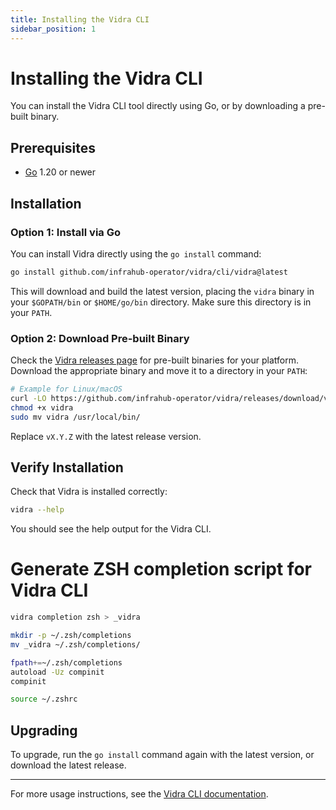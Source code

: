 ```yaml
---
title: Installing the Vidra CLI
sidebar_position: 1
---
```


# Installing the Vidra CLI

You can install the Vidra CLI tool directly using Go, or by downloading a pre-built binary.

## Prerequisites

- [Go](https://golang.org/dl/) 1.20 or newer

## Installation

### Option 1: Install via Go

You can install Vidra directly using the `go install` command:

```sh
go install github.com/infrahub-operator/vidra/cli/vidra@latest
```

This will download and build the latest version, placing the `vidra` binary in your `$GOPATH/bin` or `$HOME/go/bin` directory. Make sure this directory is in your `PATH`.

### Option 2: Download Pre-built Binary

Check the [Vidra releases page](https://github.com/your-org/vidra/releases) for pre-built binaries for your platform. Download the appropriate binary and move it to a directory in your `PATH`:

```sh
# Example for Linux/macOS
curl -LO https://github.com/infrahub-operator/vidra/releases/download/vX.Y.Z/vidra
chmod +x vidra
sudo mv vidra /usr/local/bin/
```

Replace `vX.Y.Z` with the latest release version.

## Verify Installation

Check that Vidra is installed correctly:

```sh
vidra --help
```

You should see the help output for the Vidra CLI.

# Generate ZSH completion script for Vidra CLI
```bash
vidra completion zsh > _vidra

mkdir -p ~/.zsh/completions
mv _vidra ~/.zsh/completions/

fpath+=~/.zsh/completions
autoload -Uz compinit
compinit

source ~/.zshrc
```

## Upgrading

To upgrade, run the `go install` command again with the latest version, or download the latest release.

---

For more usage instructions, see the [Vidra CLI documentation](./usage.mdx).
